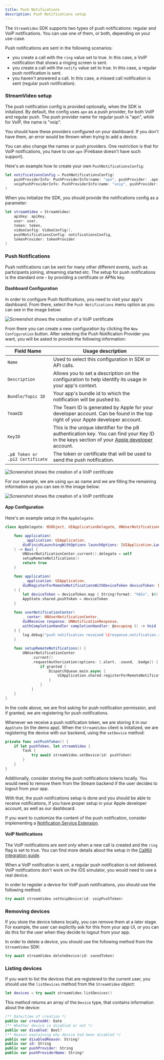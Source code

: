 ```yaml
---
title: Push Notifications
description: Push Notifications setup
---
```


The `StreamVideo` SDK supports two types of push notifications: regular and VoIP notifications. You can use one of them, or both, depending on your use-case.

Push notifications are sent in the following scenarios:
- you create a call with the `ring` value set to true. In this case, a VoIP notification that shows a ringing screen is sent.
- you create a call with the `notify` value set to true. In this case, a regular push notification is sent.
- you haven't answered a call. In this case, a missed call notification is sent (regular push notification).

### StreamVideo setup

The push notification config is provided optionally, when the SDK is initalized. By default, the config uses `apn` as a push provider, for both VoIP and regular push. The push provider name for regular push is "apn", while for VoIP, the name is "voip".

You should have these providers configured on your dashboard. If you don't have them, an error would be thrown when trying to add a device.

You can also change the names or push providers. One restriction is that for VoIP notifications, you have to use `apn` (Firebase doesn't have such support).

Here's an example how to create your own `PushNotificationsConfig`:

```swift
let notificationsConfig = PushNotificationsConfig(
    pushProviderInfo: PushProviderInfo(name: "apn", pushProvider: .apn),
    voipPushProviderInfo: PushProviderInfo(name: "voip", pushProvider: .apn)
)
```

When you initialize the SDK, you should provide the notifications config as a parameter:

```swift
let streamVideo = StreamVideo(
    apiKey: apiKey,
    user: user,
    token: token,
    videoConfig: VideoConfig(),
    pushNotificationsConfig: notificationsConfig,
    tokenProvider: tokenProvider
)
```

### Push Notifications

Push notifications can be sent for many other different events, such as participants joining, streaming started etc. The setup for push notifications is the standard one - by providing a certificate or APNs key.

#### Dashboard Configuration
In order to configure Push Notifications, you need to visit your app's dashboard. From there, select the `Push Notifications` menu option as you can see in the image below:

![Screenshot shows the creation of a VoIP certificate](../assets/push-notifications-dashboard-menu.png)

From there you can create a new configuration by clicking the `New Configuration` button. After selecting the Push Notification Provider you want, you will be asked to provide the following information:

| Field Name | Usage description |
|---|---|
| `Name` | Used to select this configuration in SDK or API calls. |
| `Description` | Allows you to set a description on the configuration to help identify its usage in your app's context. |
| `Bundle/Topic ID` | Your app's bundle id to which the notification will be pushed to. |
| `TeamID` | The Team ID is generated by Apple for your developer account. Can be found in the top right of your Apple developer account. |
| `KeyID` | This is the unique identifier for the p8 authentication key. You can find your Key ID in the keys section of your [Apple developer](https://developer.apple.com/account/) account. |
| `.p8 Token or .p12 Certificate` | The token or certificate that will be used to send the push notification. |

![Screenshot shows the creation of a VoIP certificate](../assets/developer-console-teamid-keyid-location.png)

For our example, we are using `apn` as name and we are filling the remaining information as you can see in the image below:

![Screenshot shows the creation of a VoIP certificate](../assets/regular-push-configuration-example.png)

#### App Configuration

Here's an example setup in the `AppDelegate`:

```swift
class AppDelegate: NSObject, UIApplicationDelegate, UNUserNotificationCenterDelegate {

    func application(
        _ application: UIApplication,
        didFinishLaunchingWithOptions launchOptions: [UIApplication.LaunchOptionsKey: Any]? = nil
    ) -> Bool {
        UNUserNotificationCenter.current().delegate = self
        setupRemoteNotifications()
        return true
    }

    func application(
        _ application: UIApplication,
        didRegisterForRemoteNotificationsWithDeviceToken deviceToken: Data
    ) {
        let deviceToken = deviceToken.map { String(format: "%02x", $0) }.joined()
        AppState.shared.pushToken = deviceToken
    }

    func userNotificationCenter(
        _ center: UNUserNotificationCenter,
        didReceive response: UNNotificationResponse,
        withCompletionHandler completionHandler: @escaping () -> Void
    ) {
        log.debug("push notification received \(response.notification.request.content)")
    }

    func setupRemoteNotifications() {
        UNUserNotificationCenter
            .current()
            .requestAuthorization(options: [.alert, .sound, .badge]) { granted, _ in
                if granted {
                    DispatchQueue.main.async {
                        UIApplication.shared.registerForRemoteNotifications()
                    }
                }
            }
    }
}
```

In the code above, we are first asking for push notification permission, and if granted, we are registering for push notifications.

Whenever we receive a push notification token, we are storing it in our `AppState` (in the demo app). When the `StreamVideo` client is initalized, we are registering the device with our backend, using the `setDevice` method:

```swift
private func setPushToken() {
    if let pushToken, let streamVideo {
        Task {
            try await streamVideo.setDevice(id: pushToken)
        }
    }
}
```

Additionally, consider storing the push notifications tokens locally. You would need to remove them from the Stream backend if the user decides to logout from your app.

With that, the push notifications setup is done and you should be able to receive notifications, if you have proper setup in your Apple developer account, as well as our dashboard.

If you want to customize the content of the push notification, consider implementing a [Notification Service Extension](https://developer.apple.com/documentation/usernotifications/modifying_content_in_newly_delivered_notifications).

#### VoIP Notifications

The VoIP notifications are sent only when a new call is created and the `ring` flag is set to true. You can find more details about the setup in the [CallKit integration guide](./03-callkit-integration.mdx).

When a VoIP notification is sent, a regular push notification is not delivered. VoIP notifications don't work on the iOS simulator, you would need to use a real device.

In order to register a device for VoIP push notifications, you should use the following method:

```swift
try await streamVideo.setVoipDevice(id: voipPushToken)
```

### Removing devices

If you store the device tokens locally, you can remove them at a later stage. For example, the user can explicitly ask for this from your app UI, or you can do this for the user when they decide to logout from your app.

In order to delete a device, you should use the following method from the `StreamVideo` SDK:

```swift
try await streamVideo.deleteDevice(id: savedToken)
```

### Listing devices

If you want to list the devices that are registered to the current user, you should use the `listDevices` method from the `StreamVideo` object:

```swift
let devices = try await streamVideo.listDevices()
```

This method returns an array of the `Device` type, that contains information about the device:

```swift
/** Date/time of creation */
public var createdAt: Date
/** Whether device is disabled or not */
public var disabled: Bool?
/** Reason explaining why device had been disabled */
public var disabledReason: String?
public var id: String
public var pushProvider: String
public var pushProviderName: String?
```
